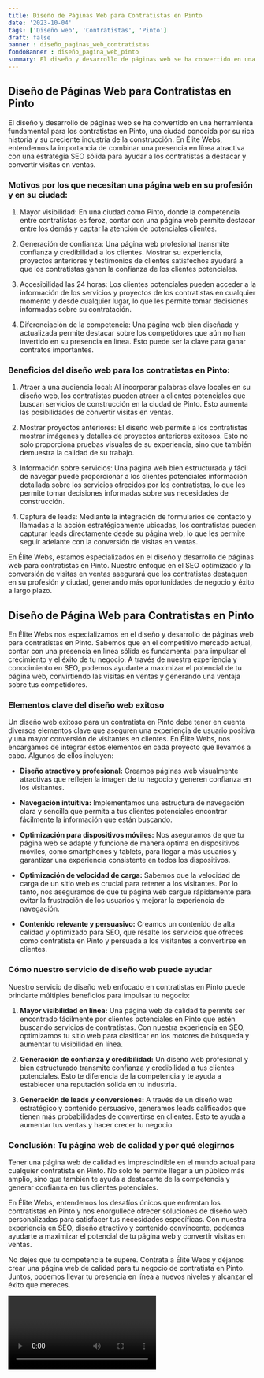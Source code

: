 ```yaml
---
title: Diseño de Páginas Web para Contratistas en Pinto
date: '2023-10-04'
tags: ['Diseño web', 'Contratistas', 'Pinto']
draft: false
banner : diseño_paginas_web_contratistas
fondoBanner : diseño_pagina_web_pinto
summary: El diseño y desarrollo de páginas web se ha convertido en una herramienta fundamental para los contratistas en Pinto, una ciudad conocida por su rica historia y su creciente industria de la construcción. En Élite Webs, entendemos la importancia de combinar una presencia en línea atractiva con una estrategia SEO sólida para ayudar a los contratistas a destacar y convertir visitas en ventas.
---
```


## Diseño de Páginas Web para Contratistas en Pinto

El diseño y desarrollo de páginas web se ha convertido en una herramienta fundamental para los contratistas en Pinto, una ciudad conocida por su rica historia y su creciente industria de la construcción. En Élite Webs, entendemos la importancia de combinar una presencia en línea atractiva con una estrategia SEO sólida para ayudar a los contratistas a destacar y convertir visitas en ventas.

### Motivos por los que necesitan una página web en su profesión y en su ciudad:

1. Mayor visibilidad: En una ciudad como Pinto, donde la competencia entre contratistas es feroz, contar con una página web permite destacar entre los demás y captar la atención de potenciales clientes.

2. Generación de confianza: Una página web profesional transmite confianza y credibilidad a los clientes. Mostrar su experiencia, proyectos anteriores y testimonios de clientes satisfechos ayudará a que los contratistas ganen la confianza de los clientes potenciales.

3. Accesibilidad las 24 horas: Los clientes potenciales pueden acceder a la información de los servicios y proyectos de los contratistas en cualquier momento y desde cualquier lugar, lo que les permite tomar decisiones informadas sobre su contratación.

4. Diferenciación de la competencia: Una página web bien diseñada y actualizada permite destacar sobre los competidores que aún no han invertido en su presencia en línea. Esto puede ser la clave para ganar contratos importantes.

### Beneficios del diseño web para los contratistas en Pinto:

1. Atraer a una audiencia local: Al incorporar palabras clave locales en su diseño web, los contratistas pueden atraer a clientes potenciales que buscan servicios de construcción en la ciudad de Pinto. Esto aumenta las posibilidades de convertir visitas en ventas.

2. Mostrar proyectos anteriores: El diseño web permite a los contratistas mostrar imágenes y detalles de proyectos anteriores exitosos. Esto no solo proporciona pruebas visuales de su experiencia, sino que también demuestra la calidad de su trabajo.

3. Información sobre servicios: Una página web bien estructurada y fácil de navegar puede proporcionar a los clientes potenciales información detallada sobre los servicios ofrecidos por los contratistas, lo que les permite tomar decisiones informadas sobre sus necesidades de construcción.

4. Captura de leads: Mediante la integración de formularios de contacto y llamadas a la acción estratégicamente ubicadas, los contratistas pueden capturar leads directamente desde su página web, lo que les permite seguir adelante con la conversión de visitas en ventas.

En Élite Webs, estamos especializados en el diseño y desarrollo de páginas web para contratistas en Pinto. Nuestro enfoque en el SEO optimizado y la conversión de visitas en ventas asegurará que los contratistas destaquen en su profesión y ciudad, generando más oportunidades de negocio y éxito a largo plazo.

<GifSeo />

<Cta />

## Diseño de Página Web para Contratistas en Pinto

En Élite Webs nos especializamos en el diseño y desarrollo de páginas web para contratistas en Pinto. Sabemos que en el competitivo mercado actual, contar con una presencia en línea sólida es fundamental para impulsar el crecimiento y el éxito de tu negocio. A través de nuestra experiencia y conocimiento en SEO, podemos ayudarte a maximizar el potencial de tu página web, convirtiendo las visitas en ventas y generando una ventaja sobre tus competidores.

### Elementos clave del diseño web exitoso

Un diseño web exitoso para un contratista en Pinto debe tener en cuenta diversos elementos clave que aseguren una experiencia de usuario positiva y una mayor conversión de visitantes en clientes. En Élite Webs, nos encargamos de integrar estos elementos en cada proyecto que llevamos a cabo. Algunos de ellos incluyen:

- **Diseño atractivo y profesional:** Creamos páginas web visualmente atractivas que reflejen la imagen de tu negocio y generen confianza en los visitantes.

- **Navegación intuitiva:** Implementamos una estructura de navegación clara y sencilla que permita a tus clientes potenciales encontrar fácilmente la información que están buscando.

- **Optimización para dispositivos móviles:** Nos aseguramos de que tu página web se adapte y funcione de manera óptima en dispositivos móviles, como smartphones y tablets, para llegar a más usuarios y garantizar una experiencia consistente en todos los dispositivos.

- **Optimización de velocidad de carga:** Sabemos que la velocidad de carga de un sitio web es crucial para retener a los visitantes. Por lo tanto, nos aseguramos de que tu página web cargue rápidamente para evitar la frustración de los usuarios y mejorar la experiencia de navegación.

- **Contenido relevante y persuasivo:** Creamos un contenido de alta calidad y optimizado para SEO, que resalte los servicios que ofreces como contratista en Pinto y persuada a los visitantes a convertirse en clientes.

### Cómo nuestro servicio de diseño web puede ayudar

Nuestro servicio de diseño web enfocado en contratistas en Pinto puede brindarte múltiples beneficios para impulsar tu negocio:

1. **Mayor visibilidad en línea:** Una página web de calidad te permite ser encontrado fácilmente por clientes potenciales en Pinto que estén buscando servicios de contratistas. Con nuestra experiencia en SEO, optimizamos tu sitio web para clasificar en los motores de búsqueda y aumentar tu visibilidad en línea.

2. **Generación de confianza y credibilidad:** Un diseño web profesional y bien estructurado transmite confianza y credibilidad a tus clientes potenciales. Esto te diferencia de la competencia y te ayuda a establecer una reputación sólida en tu industria.

3. **Generación de leads y conversiones:** A través de un diseño web estratégico y contenido persuasivo, generamos leads calificados que tienen más probabilidades de convertirse en clientes. Esto te ayuda a aumentar tus ventas y hacer crecer tu negocio.

### Conclusión: Tu página web de calidad y por qué elegirnos

Tener una página web de calidad es imprescindible en el mundo actual para cualquier contratista en Pinto. No solo te permite llegar a un público más amplio, sino que también te ayuda a destacarte de la competencia y generar confianza en tus clientes potenciales.

En Élite Webs, entendemos los desafíos únicos que enfrentan los contratistas en Pinto y nos enorgullece ofrecer soluciones de diseño web personalizadas para satisfacer tus necesidades específicas. Con nuestra experiencia en SEO, diseño atractivo y contenido convincente, podemos ayudarte a maximizar el potencial de tu página web y convertir visitas en ventas.

No dejes que tu competencia te supere. Contrata a Élite Webs y déjanos crear una página web de calidad para tu negocio de contratista en Pinto. Juntos, podemos llevar tu presencia en línea a nuevos niveles y alcanzar el éxito que mereces.

<Video />

<CtaBot job='Contratistas' city='Pinto'/>

<Gmaps query='Pinto+españa+maps' />